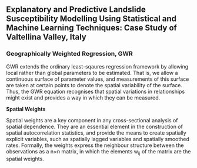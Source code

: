 ## Explanatory and Predictive Landslide Susceptibility Modelling Using Statistical and Machine Learning Techniques: Case Study of Valtellina Valley, Italy

### Geographically Weighted Regression, GWR

GWR extends the ordinary least-sqaures regression framework by allowing local rather than global parameters to be estimated. That is, we allow a continuous surface of parameter values, and measurements of this surface are taken at certain points to denote the spatial variability of the surface. Thus, the GWR equation recognises that spatial variations in relationships might exist and provides a way in which they can be measured. 

**Spatial Weights**

Spatial weights are a key component in any cross-sectional analysis of spatial dependence. They are an essential element in the construction of spatial autocorrelation statistics, and provide the means to create spatially explicit variables, such as spatially lagged variables and spatially smoothed rates. Formally, the weights express the neighbour structure between the observations as a n×n matrix, in which the elements w~ij~ of the matrix are the spatial weights.
